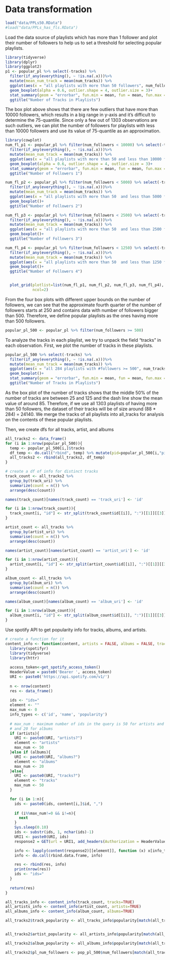 # Data transformation
```r

load("data/PPLs50.RData")
#load("data/PPLs_has_fls.RData")
```

Load the data source of playlists which has more than 1 follower and plot their number of followers to help us to set a threshold for selecting popular playlists.
```r
library(tidyverse)
library(dplyr)
library(ggplot2)
p1 <- popular_pl %>% select(-tracks) %>% 
  filter(if_any(everything(), ~ !is.na(.x)))%>% 
  mutate(mean_num_track = mean(num_tracks)) %>% 
  ggplot(aes(x = "all playlists with more than 50 followers", num_followers)) + 
  geom_boxplot(alpha = 0.6, outlier.shape = 4, outlier.size = 3)+
  stat_summary(geom = "errorbar", fun.min = mean, fun = mean, fun.max = mean, width = .75, linetype = "dashed")+
  ggtitle("Number of Tracks in Playlists")

```
The box plot above shows that there are few outliers that have more than 10000 followers, which results in a big range in y-axis and it's difficult to determine the 75-quantile. Since only a few out of 1303 observations are such outliers, we can plot the number of followers for playlists with less than 10000 followers and use its value of 75-quantile as an approximation.
```r
library(cowplot)
num_fl_p1 <- popular_pl %>% filter(num_followers < 10000) %>% select(-tracks) %>% 
  filter(if_any(everything(), ~ !is.na(.x)))%>% 
  mutate(mean_num_track = mean(num_tracks)) %>% 
  ggplot(aes(x = "all playlists with more than 50 and less than 10000 followers", num_followers)) + 
  geom_boxplot(alpha = 0.6, outlier.shape = 4, outlier.size = 3)+
  stat_summary(geom = "errorbar", fun.min = mean, fun = mean, fun.max = mean, width = .75, linetype = "dashed")+
  ggtitle("Number of Followers 1")

num_fl_p2 <- popular_pl %>% filter(num_followers < 5000) %>% select(-tracks) %>% 
  filter(if_any(everything(), ~ !is.na(.x)))%>%
  mutate(mean_num_track = mean(num_tracks)) %>% 
  ggplot(aes(x = "all playlists with more than 50  and less than 5000 followers", num_followers)) + 
  geom_boxplot()+
  ggtitle("Number of Followers 2")

num_fl_p3 <- popular_pl %>% filter(num_followers < 2500) %>% select(-tracks) %>% 
  filter(if_any(everything(), ~ !is.na(.x)))%>%
  mutate(mean_num_track = mean(num_tracks)) %>% 
  ggplot(aes(x = "all playlists with more than 50  and less than 2500 followers", num_followers)) + 
  geom_boxplot()+
  ggtitle("Number of Followers 3")

num_fl_p4 <- popular_pl %>% filter(num_followers < 1250) %>% select(-tracks) %>% 
  filter(if_any(everything(), ~ !is.na(.x)))%>%
  mutate(mean_num_track = mean(num_tracks)) %>% 
  ggplot(aes(x = "all playlists with more than 50  and less than 1250 followers", num_followers)) + 
  geom_boxplot()+
  ggtitle("Number of Followers 4")


  plot_grid(plotlist=list(num_fl_p1, num_fl_p2, num_fl_p3, num_fl_p4),
            ncol=2)
```
From the four box plots with different upper bounds on the number of followers, we can see that the approximate fourth quarter of the number of followers starts at 250 and contains data with number of followers bigger than 500. Therefore, we define popular playlists as the ones having more than 500 followers.
```r
popular_pl_500 <- popular_pl %>% filter(num_followers >= 500)
```


To analyze the tracks in each playlist, we try to unpack the field "tracks" in each observation. First, we plot the number of tracks in these playlists.
```r
popular_pl_500 %>% select(-tracks) %>% 
  filter(if_any(everything(), ~ !is.na(.x)))%>% 
  mutate(mean_num_track = mean(num_tracks)) %>% 
  ggplot(aes(x = "all 284 playlists with #followers >= 500", num_tracks)) + 
  geom_boxplot()+
  stat_summary(geom = "errorbar", fun.min = mean, fun = mean, fun.max = mean, width = .75, linetype = "dashed")+
  ggtitle("Number of Tracks in Playlists")
```
As the box plot of the number of tracks shows that the middle 50% of the number of tracks  are between 25 and 125 and the dash line show the mean value of around 85. Therefore, if we use all 1303 playlists of having more than 50 followers, the dataset of their tracks will be of size around (88 * 284) = 24140. We merge the tracks of all playlists into all_tracks for analysis on the contents of these popular playlists. 


Then, we create dfs for all tracks, artist, and albums

```r
all_tracks2 <- data_frame()
for (i in 1:nrow(popular_pl_500)){
  temp <- popular_pl_500[i,]$tracks 
  df_temp <- do.call("rbind", temp) %>% mutate(pid=popular_pl_500[i,"pid"])
  all_tracks2 <- rbind(all_tracks2, df_temp)
}
```

```r
# create a df of info for distinct tracks 
track_count <- all_tracks2 %>% 
  group_by(track_uri) %>% 
  summarize(count = n()) %>% 
  arrange(desc(count))

names(track_count)[names(track_count) == 'track_uri'] <- 'id'

for (i in 1:nrow(track_count)){
  track_count[i, "id"] <- str_split(track_count$id[[i]], ":")[[1]][[3]]
}
```

```r

artist_count <- all_tracks %>% 
  group_by(artist_uri) %>% 
  summarise(count = n()) %>% 
  arrange(desc(count)) 

names(artist_count)[names(artist_count) == 'artist_uri'] <- 'id'

for (i in 1:nrow(artist_count)){
  artist_count[i, "id"] <- str_split(artist_count$id[[i]], ":")[[1]][[3]]
}

```


```r
album_count <- all_tracks %>% 
  group_by(album_uri) %>% 
  summarise(count = n()) %>% 
  arrange(desc(count)) 

names(album_count)[names(album_count) == 'album_uri'] <- 'id'

for (i in 1:nrow(album_count)){
  album_count[i, "id"] <- str_split(album_count$id[[i]], ":")[[1]][[3]]
}

```

Use spotify API to get popularity info for tracks, albums, and artists.

```r
# create a function for it
content_info <- function(content, artists = FALSE, albums = FALSE, tracks = FALSE){
  library(spotifyr)
  library(tidyverse)
  library(httr)
  
  access_token<-get_spotify_access_token()
  HeaderValue = paste0('Bearer ', access_token)
  URI <- paste0('https://api.spotify.com/v1/')
  
  n <- nrow(content)
  res <- data_frame()
  
  ids <- "ids="
  element <- ""
  max_num <- 0
  info_types <- c('id', 'name', 'popularity')
  
  # max_num : maximum number of ids in the query is 50 for artists and tracks, 
  # and 20 for albums
  if (artists){
    URI <- paste0(URI, "artists?")
    element <- "artists"
    max_num <- 50
  }else if (albums){
    URI <- paste0(URI, "albums?")
    element <- "albums"
    max_num <- 20
  }else{
    URI <- paste0(URI, "tracks?")
    element <- "tracks"
    max_num <- 50
  }

  for (i in 1:n){
    ids <- paste0(ids, content[i,]$id, ",")
    
    if (i%%max_num!=0 && i!=n){
      next
    }
    Sys.sleep(0.10)
    ids <- substr(ids, 1, nchar(ids)-1)
    URI1 <- paste0(URI, ids)
    response2 = GET(url = URI1, add_headers(Authorization = HeaderValue))

    info <- lapply(content(response2)[[element]], function (x) x[info_types])
    info <- do.call(rbind.data.frame, info)

    res <- rbind(res, info)
    print(nrow(res))
    ids <- "ids="
  }
  
  return(res)
}

```

```r
all_tracks_info <- content_info(track_count, tracks=TRUE)
all_artists_info <- content_info(artist_count, artists=TRUE)
all_albums_info <- content_info(album_count, albums=TRUE)
```

```r
all_tracks2$track_popularity <- all_tracks_info$popularity[match(all_tracks2$track_uri, paste0("spotify:track:",all_tracks_info$id))]


all_tracks2$artist_popularity <- all_artists_info$popularity[match(all_tracks2$artist_uri, paste0("spotify:artist:",all_artists_info$id))]

all_tracks2$album_popularity <- all_albums_info$popularity[match(all_tracks2$album_uri, paste0("spotify:album:",all_albums_info$id))]

all_tracks2$pl_num_followers <- pop_pl_500$num_followers[match(all_tracks2$pid, pop_pl_500$pid)]
```
